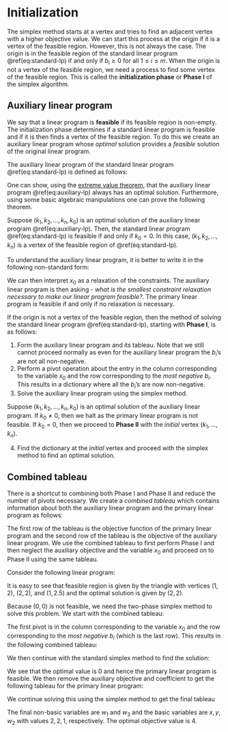 # Initialization  

The simplex method starts at a vertex and tries to find an adjacent vertex with a higher objective value.  We can start this process at the origin if it is a vertex of the feasible region. However, this is not always the case.
The origin is in the feasible region of the standard linear program \@ref(eq:standard-lp) if and only if $b_i \ge 0$ for all $1 \le i \le m.$ When the origin is not a vertex of the feasible region, we need a process to find some vertex of the feasible region. This is called the **initialization phase** or **Phase I** of the simplex algorithm.

## Auxiliary linear program 

We say that a linear program is **feasible** if its feasible region is non-empty. The initialization phase determines if a standard linear program is feasible and if it is then finds a vertex of the feasible region. To do this we create an auxiliary linear program whose *optimal* solution provides a *feasible* solution of the original linear program.

The auxiliary linear program of the standard linear program \@ref(eq:standard-lp) is defined as follows:
\begin{equation}
  \begin{array}{lrrrrrrrrrrr}
    \mbox{maximize: } &  &  &   &  & &  & & - & x_0 & \\
    \mbox{subject to: } 
      & & & a_{11} x_1 & + & \dots & + & a_{1n} x_n & - &x_0 & \leq & b_1 \\
      & & & a_{21} x_1 & + & \dots & + & a_{2n} x_n & - &x_0 & \leq & b_2 \\
      & & & & & \vdots &  \\
      & & & a_{m1} x_1 & + & \dots & + & a_{mn} x_n & - &x_0 & \leq & b_m \\
      & & & x_1, & x_2, & \dots &, & x_n & , & x_0 & \geq & 0
  \end{array} 
  (\#eq:auxiliary-lp)
\end{equation}

One can show, using the [extreme value theorem](https://en.wikipedia.org/wiki/Extreme_value_theorem), that the auxiliary linear program \@ref(eq:auxiliary-lp) always has an optimal solution. Furthermore, using some basic algebraic manipulations one can prove the following theorem.

::: {.theorem}

Suppose $(k_1, k_2, \dots, k_n, k_0)$ is an optimal solution of the auxiliary linear program \@ref(eq:auxiliary-lp). Then, the standard linear program \@ref(eq:standard-lp) is feasible if and only if $k_0 = 0$. In this case, $(k_1, k_2, \dots, k_n)$ is a vertex of the feasible region of \@ref(eq:standard-lp).
:::

To understand the auxiliary linear program, it is better to write it in the following non-standard form:
\begin{equation}
  \begin{array}{lrrrrrrrrrrr}
    \mbox{minimize: } & & & & & & & & & & & x_0 & \\
    \mbox{subject to: } 
      & & & a_{11} x_1 & + & \dots & + & a_{1n} x_n & \leq & b_1 & + & x_0 \\
      & & & a_{21} x_1 & + & \dots & + & a_{2n} x_n & \leq & b_2 & + & x_0 \\
      & & & & & \vdots &  \\
      & & & a_{m1} x_1 & + & \dots & + & a_{mn} x_n & \leq & b_m & + & x_0 \\
      & & & x_1, & x_2, & \dots &, & x_n & , & x_0 & \geq & 0
  \end{array} 
\end{equation}

We can then interpret $x_0$ as a relaxation of the constraints. The auxiliary linear program is then asking - *what is the smallest constraint relaxation necessary to make our linear program feasible?*. The primary linear program is feasible if and only if no relaxation is necessary.

If the origin is not a vertex of the feasible region, then the method of solving the standard linear program \@ref(eq:standard-lp), starting with **Phase I**, is as follows:

1. Form the auxiliary linear program and its tableau. Note that we still cannot proceed normally as even for the auxiliary linear program the $b_i$'s are not all non-negative.
2. Perform a pivot operation about the entry in the column corresponding to the variable $x_0$ and the row corresponding to the *most negative $b_i$*. This results in a dictionary where all the $b_i$'s are now non-negative.
3. Solve the auxiliary linear program using the simplex method.

Suppose $(k_1, k_2, \dots, k_n, k_0)$ is an optimal solution of the auxiliary linear program. If $k_0 \neq 0$, then we halt as the primary linear program is not feasible. If $k_0 = 0$, then we proceed to **Phase II** with the *initial* vertex $(k_1, \dots, k_n)$.

4. Find the dictionary at the *initial* vertex and proceed with the simplex method to find an optimal solution. 


## Combined tableau 

There is a shortcut to combining both Phase I and Phase II and reduce the number of pivots necessary. We create a *combined tableau* which contains information about both the auxiliary linear program and the primary linear program as follows:

\begin{equation}
  \begin{array}{rrrrrrrrrrrr|l}
      c_1  & & \dots & & c_{n}  & 0 & & 0 & \dots & & 0 & 0 & 0\\ \hline
      0  & & \dots & & 0  & 0 & & 0 & \dots & & 0 & -1 & 0\\ \hline
      a_{11}  & & \dots & & a_{1n}  & 1 & & & & & & -1 &b_1\\
      a_{21}  & & \dots & & a_{2n}  & & & 1 & & & & -1 &b_2\\
      & & & & & \vdots & & & & & & \vdots & \vdots \\
      a_{m1}  & & \dots & & a_{mn}  & & & & & & 1 & -1 &b_m\\
  \end{array} 
\end{equation}

The first row of the tableau is the objective function of the primary linear program and the second row of the tableau is the objective of the auxiliary linear program. We use the combined tableau to first perform Phase I and then neglect the auxiliary objective and the variable $x_0$ and proceed on to Phase II using the same tableau.

::: {.example}

Consider the following linear program:
\begin{equation}
  \begin{array}{rrrrrl}
  \mbox{maximize:} & x & + & y \\
  \mbox{subject to:}
    & x & + & 2y & \le & 6 \\
    & -x &  &  & \le & -1 \\
    &  &  & -y & \le & -2 \\
    & x & , & y & \ge & 0.
  \end{array}
\end{equation}

It is easy to see that feasible region is given by the triangle with vertices $(1,2)$, $(2,2)$, and $(1, 2.5)$ and the optimal solution is given by $(2,2)$. 

Because $(0,0)$ is not feasible, we need the two-phase simplex method to solve this problem. We start with the combined tableau: 

\begin{align}
  \begin{bmatrix}
    1 & 1 & 0 & 0 & 0 & 0 & 0 \\
    0 & 0 & 0 & 0 & 0 & -1 & 0 \\
    1 & 2 & 1 & 0 & 0 & -1 & 6 \\
    -1 & 0 & 0 & 1 & 0 & -1 & -1 \\
    0 & -1 & 0 & 0 & 1 & \boxed{-1} & -2
  \end{bmatrix}
\end{align}

The first pivot is in the column corresponding to the variable $x_0$ and the row corresponding to the *most negative $b_i$* (which is the last row). This results in the following combined tableau:

\begin{align}
  \begin{bmatrix}
    1 & 1 & 0 & 0 & 0 & 0 & 0 \\
    0 & 1 & 0 & 0 & -1 & 0 & 2 \\
    1 & 3 & 1 & 0 & -1 & 0 & 8 \\
    -1 & 1 & 0 & 1 & -1 & 0 & 1 \\
    0 & 1 & 0 & 0 & -1 & 1 & 2
  \end{bmatrix}
\end{align}

We then continue with the standard simplex method to find the solution:

\begin{align}
  \begin{bmatrix}
    0 & 0 & 0 & 1 & 1 & -2 & -3 \\
    0 & 0 & 0 & 0 & 0 & -1 & \boxed{0} \\
    0 & 0 & 1 & 1 & 2 & -4 & 1 \\
    0 & 1 & 0 & 0 & -1 & 1 & 2 \\
    1 & 0 & 0 & -1 & 0 & 1 & 1
  \end{bmatrix}
\end{align}

We see that the optimal value is 0 and hence the primary linear program is feasible. We then remove the auxiliary objective and coefficient to get the following tableau for the primary linear program:


\begin{align}
  \begin{bmatrix}
    0 & 0 & 0 & 1 & 1  & -3 \\
    0 & 0 & 1 & \boxed{1} & 2  & 1 \\
    0 & 1 & 0 & 0 & -1 & 2 \\
    1 & 0 & 0 & -1 & 0 & 1
  \end{bmatrix}
\end{align}

We continue solving this using the simplex method to get the final tableau

\begin{align}
  \begin{bmatrix}
    0 & 0 & -1 & 0 & -1 & -4 \\
    0 & 0 & 1 & 1 & 2 & 1 \\
    0 & 1 & 0 & 0 & -1 & 2 \\
    1 & 0 & 1 & 0 & 2 & 2
  \end{bmatrix}
\end{align}

The final non-basic variables are $w_1$ and $w_3$ and the basic variables are $x, y, w_2$ with values $2, 2, 1$, respectively. The optimal objective value is $4$.

:::